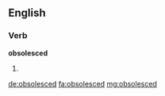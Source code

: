 ==English==

===Verb===
'''obsolesced'''

# {{en-past of|obsolesce}}

[[de:obsolesced]]
[[fa:obsolesced]]
[[mg:obsolesced]]